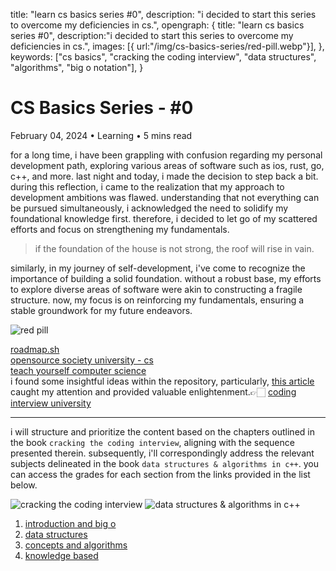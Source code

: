   title: "learn cs basics series #0",
  description: "i decided to start this series to overcome my deficiencies in cs.",
    opengraph: {
    title: "learn cs basics series #0",
    description:"i decided to start this series to overcome my deficiencies in cs.",
    images: [{ url:"/img/cs-basics-series/red-pill.webp"}],
  },
  keywords: ["cs basics", "cracking the coding interview", "data structures", "algorithms", "big o notation"],
}

<h1 className="text-5xl md:text-6xl font-black mb-6 dark:text-gray-100 leading-tight">CS Basics Series - #0</h1>

<div className="text-sm text-gray-500 dark:text-gray-500 mb-10 pb-6 border-b border-gray-200 dark:border-gray-700">
  <span className="font-semibold">February 04, 2024</span> • <span className="font-semibold">Learning</span> • <span>5 mins read</span>
</div>

for a long time, i have been grappling with confusion regarding my personal development path, exploring various areas of software such as ios, rust, go, c++, and more. 
last night and today, i made the decision to step back a bit. during this reflection, i came to the realization that my approach to development ambitions was flawed. 
understanding that not everything can be pursued simultaneously, i acknowledged the need to solidify my foundational knowledge first. 
therefore, i decided to let go of my scattered efforts and focus on strengthening my fundamentals.

<blockquote>
  if the foundation of the house is not strong, the roof will rise in vain.
</blockquote>

similarly, in my journey of self-development, i've come to recognize the importance of building a solid foundation. 
without a robust base, my efforts to explore diverse areas of software were akin to constructing a fragile structure. 
now, my focus is on reinforcing my fundamentals, ensuring a stable groundwork for my future endeavors.

<image alt="red pill" src="/img/cs-basics-series/red-pill.webp" width={1600} height={800} />

[roadmap.sh](https://roadmap.sh/computer-science)<br/>
[opensource society university - cs](https://github.com/ossu/computer-science)<br/>
[teach yourself computer science](https://teachyourselfcs.com/)<br/>
i found some insightful ideas within the repository, particularly, [this article](https://www.freecodecamp.org/news/why-i-studied-full-time-for-8-months-for-a-google-interview-cc662ce9bb13) caught my attention and provided valuable enlightenment.👉🏻
[coding interview university](https://github.com/jwasham/coding-interview-university)<br/>

***

i will structure and prioritize the content based on the chapters outlined in the book `cracking the coding interview`, aligning with the sequence presented therein. 
subsequently, i'll correspondingly address the relevant subjects delineated in the book `data structures & algorithms in c++`.
you can access the grades for each section from the links provided in the list below.

<div className="flex flex-col sm:flex-row items-center justify-between">
  <Image alt="cracking the coding interview" src="/img/cs-basics-series/cracking-the-coding-interview.jpg" width={300} height={200} />
  <Image alt="data structures & algorithms in c++" src="/img/cs-basics-series/data-structures-and-algorithms-in-cpp.jpg" width={300} height={200} />
</div>

1. [introduction and big o](/2024/cs-basics-series/1-introduction)
2. [data structures](/2024/cs-basics-series/2-data-structures)
3. [concepts and algorithms](/2024/cs-basics-series/3-concepts-and-algorithms)
4. [knowledge based](/2024/cs-basics-series/4-knowledge-based)
